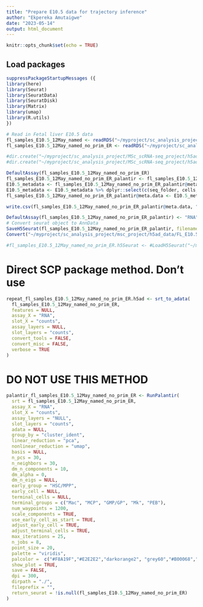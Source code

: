 ```yaml
---
title: "Prepare E10.5 data for trajectory inference"
author: "Ekpereka Amutaigwe"
date: "2023-05-14"
output: html_document
---
```


```r
knitr::opts_chunk$set(echo = TRUE)
```

## Load packages

```r
suppressPackageStartupMessages ({
library(here)
library(Seurat)
library(SeuratData)
library(SeuratDisk)
library(Matrix)
library(umap)
library(R.utils)
})
```



```r
# Read in Fetal liver E10.5 data
fl_samples_E10.5_12May_named <- readRDS("~/myproject/sc_analysis_project/msc_project/rds_data/FL_E10.5/fl_samples_E10.5_12May_named.rds")
fl_samples_E10.5_12May_named_no_prim_ER <- readRDS("~/myproject/sc_analysis_project/msc_project/rds_data/FL_E10.5/fl_samples_E10.5_12May_named_no_prim_ER.rds")
```



```r
#dir.create("~/myproject/sc_analysis_project/MSc_scRNA-seq_project/h5ad_data")
#dir.create("~/myproject/sc_analysis_project/MSc_scRNA-seq_project/h5ad_data/FL_E10.5")
```


```r
DefaultAssay(fl_samples_E10.5_12May_named_no_prim_ER)
fl_samples_E10.5_12May_named_no_prim_ER_palantir <- fl_samples_E10.5_12May_named_no_prim_ER
E10.5_metadata <- fl_samples_E10.5_12May_named_no_prim_ER_palantir@meta.data 
E10.5_metadata <- E10.5_metadata %>% dplyr::select(c(seq_folder, cells, sample, sample_group, sample_origin, S.Score, G2M.Score, Phase, cluster_ident))
fl_samples_E10.5_12May_named_no_prim_ER_palantir@meta.data <- E10.5_metadata

write.csv(fl_samples_E10.5_12May_named_no_prim_ER_palantir@meta.data, "~/myproject/sc_analysis_project/msc_project/h5ad_data/FL_E10.5/E10.5_palantir_metadata.csv", quote = F, row.names = F) 
```



```r
DefaultAssay(fl_samples_E10.5_12May_named_no_prim_ER_palantir) <- "RNA"
# Convert seurat object to AnnData
SaveH5Seurat(fl_samples_E10.5_12May_named_no_prim_ER_palantir, filename = "~/myproject/sc_analysis_project/msc_project/h5ad_data/FL_E10.5/fl_samples_E10.5_12May_named_no_prim_ER_palantir.h5Seurat")
Convert("~/myproject/sc_analysis_project/msc_project/h5ad_data/FL_E10.5/fl_samples_E10.5_12May_named_no_prim_ER_palantir.h5Seurat", dest = "h5ad")
```


```r
#fl_samples_E10.5_12May_named_no_prim_ER.h5Seurat <- #LoadH5Seurat("~/myproject/sc_analysis_project/msc_project/h5ad_data/FL_E10.5/fl_samples_E10.5_12May_named_no_prim_ER.h5Seurat")
```



# Direct SCP package method. Don't use 
```r
repeat_fl_samples_E10.5_12May_named_no_prim_ER.h5ad <- srt_to_adata(
  fl_samples_E10.5_12May_named_no_prim_ER,
  features = NULL,
  assay_X = "RNA",
  slot_X = "counts",
  assay_layers = NULL,
  slot_layers = "counts",
  convert_tools = FALSE,
  convert_misc = FALSE,
  verbose = TRUE
)
```


# DO NOT USE THIS METHOD
```r
palantir_fl_samples_E10.5_12May_named_no_prim_ER <- RunPalantir(
  srt = fl_samples_E10.5_12May_named_no_prim_ER,
  assay_X = "RNA",
  slot_X = "counts",
  assay_layers = "NULL",
  slot_layers = "counts",
  adata = NULL,
  group_by = "cluster_ident",
  linear_reduction = "pca",
  nonlinear_reduction = "umap",
  basis = NULL,
  n_pcs = 30,
  n_neighbors = 30,
  dm_n_components = 10,
  dm_alpha = 0,
  dm_n_eigs = NULL,
  early_group = "HSC/MPP",
  early_cell = NULL,
  terminal_cells = NULL,
  terminal_groups = c("Mac", "MCP", "GMP/GP", "Mk", "PEB"),
  num_waypoints = 1200,
  scale_components = TRUE,
  use_early_cell_as_start = TRUE,
  adjust_early_cell = TRUE,
  adjust_terminal_cells = TRUE,
  max_iterations = 25,
  n_jobs = 8,
  point_size = 20,
  palette = "viridis",
  palcolor =  c("#F8A19F","#E2E2E2","darkorange2", "grey60","#B00068","#FE00FA"),
  show_plot = TRUE,
  save = FALSE,
  dpi = 300,
  dirpath = "./",
  fileprefix = "",
  return_seurat = !is.null(fl_samples_E10.5_12May_named_no_prim_ER)
)
```


  
